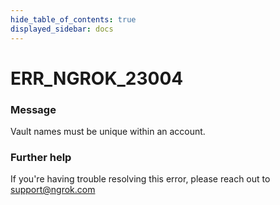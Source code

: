 ```yaml
---
hide_table_of_contents: true
displayed_sidebar: docs
---
```



# ERR_NGROK_23004

### Message

Vault names must be unique within an account.

<ErrorDetails error="err_ngrok_23004" />

### Further help

If you're having trouble resolving this error, please reach out to [support@ngrok.com](mailto:support@ngrok.com?subject=Help%20with%20ERR_NGROK_23004)
